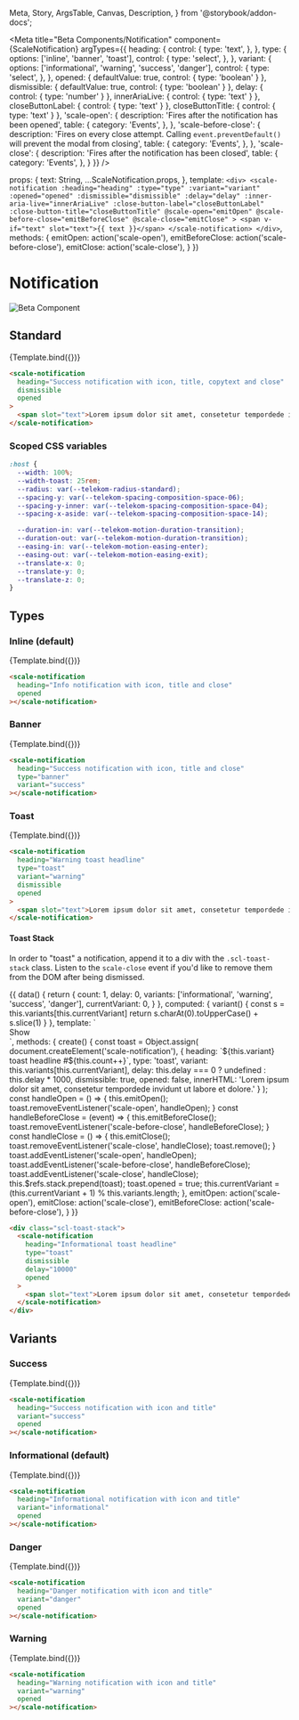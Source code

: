   Meta,
  Story,
  ArgsTable,
  Canvas,
  Description,
} from '@storybook/addon-docs';

<Meta
  title="Beta Components/Notification"
  component={ScaleNotification}
  argTypes={{
    heading: {
      control: {
        type: 'text',
      },
    },
    type: {
      options: ['inline', 'banner', 'toast'],
      control: {
        type: 'select',
      },
    },
    variant: {
      options: ['informational', 'warning', 'success', 'danger'],
      control: {
        type: 'select',
      },
    },
    opened: {
      defaultValue: true,
      control: {
        type: 'boolean'
      }
    },
    dismissible: {
      defaultValue: true,
      control: {
        type: 'boolean'
      }
    },
    delay: {
      control: {
        type: 'number'
      }
    },
    innerAriaLive: {
      control: {
        type: 'text'
      }
    },
    closeButtonLabel: {
      control: {
        type: 'text'
      }
    },
    closeButtonTitle: {
      control: {
        type: 'text'
      }
    },
    'scale-open': {
      description: 'Fires after the notification has been opened',
      table: {
        category: 'Events',
      },
    },
    'scale-before-close': {
      description: 'Fires on every close attempt. Calling `event.preventDefault()` will prevent the modal from closing',
      table: {
        category: 'Events',
      },
    },
    'scale-close': {
      description: 'Fires after the notification has been closed',
      table: {
        category: 'Events',
      },
    }
  }}
/>

  props: {
    text: String,
    ...ScaleNotification.props,
  },
  template: `
    <div>
      <scale-notification
        :heading="heading"
        :type="type"
        :variant="variant"
        :opened="opened"
        :dismissible="dismissible"
        :delay="delay"
        :inner-aria-live="innerAriaLive"
        :close-button-label="closeButtonLabel"
        :close-button-title="closeButtonTitle"
        @scale-open="emitOpen"
        @scale-before-close="emitBeforeClose"
        @scale-close="emitClose"
      >
        <span v-if="text" slot="text">{{ text }}</span>
      </scale-notification>
    </div>
  `,
  methods: {
    emitOpen: action('scale-open'),
    emitBeforeClose: action('scale-before-close'),
    emitClose: action('scale-close'),
  }
})

<div
  style={{
    display: 'inline-flex',
    alignItems: 'center',
    justifyContent: 'space-between',
    width: '100%',
  }}
>
  <h1>Notification</h1>
  <img src="assets/beta.png" alt="Beta Component" />
</div>

## Standard

<Canvas withSource="none">
  <Story
    name="Standard"
    args={{
      heading: 'Info notification with icon, title, copytext and close',
      text: 'Lorem ipsum dolor sit amet, consetetur tempordede invidunt ut labore et dolore.',
    }}
  >
    {Template.bind({})}
  </Story>
</Canvas>

<ArgsTable story="Standard" />

```html
<scale-notification
  heading="Success notification with icon, title, copytext and close"
  dismissible
  opened
>
  <span slot="text">Lorem ipsum dolor sit amet, consetetur tempordede invidunt ut labore et dolore.</span>
</scale-notification>
```

### Scoped CSS variables

```css
:host {
  --width: 100%;
  --width-toast: 25rem;
  --radius: var(--telekom-radius-standard);
  --spacing-y: var(--telekom-spacing-composition-space-06);
  --spacing-y-inner: var(--telekom-spacing-composition-space-04);
  --spacing-x-aside: var(--telekom-spacing-composition-space-14);

  --duration-in: var(--telekom-motion-duration-transition);
  --duration-out: var(--telekom-motion-duration-transition);
  --easing-in: var(--telekom-motion-easing-enter);
  --easing-out: var(--telekom-motion-easing-exit);
  --translate-x: 0;
  --translate-y: 0;
  --translate-z: 0;
}
```

## Types

### Inline (default)

<Canvas withSource="none">
  <Story name="Inline" args={{
    heading: 'Info notification with icon, title and close',
  }}>
    {Template.bind({})}
  </Story>
</Canvas>

```html
<scale-notification
  heading="Info notification with icon, title and close"
  opened
></scale-notification>
```

### Banner

<Canvas withSource="none">
  <Story name="Banner" args={{
    heading: 'Success notification with icon, title and close',
    type: 'banner',
    variant: 'success',
  }}>
    {Template.bind({})}
  </Story>
</Canvas>

```html
<scale-notification
  heading="Success notification with icon, title and close"
  type="banner"
  variant="success"
></scale-notification>
```

### Toast

<Canvas withSource="none">
  <Story name="Toast" args={{
    heading: 'Warning toast headline',
    type: 'toast',
    variant: 'warning',
    text: 'Lorem ipsum dolor sit amet, consetetur tempordede invidunt ut labore et dolore.'
  }}>
    {Template.bind({})}
  </Story>
</Canvas>

```html
<scale-notification
  heading="Warning toast headline"
  type="toast"
  variant="warning"
  dismissible
  opened
>
  <span slot="text">Lorem ipsum dolor sit amet, consetetur tempordede invidunt ut labore et dolore.</span>
</scale-notification>
```

#### Toast Stack

In order to "toast" a notification, append it to a div with the `.scl-toast-stack` class. Listen to the `scale-close` event if you'd like to remove them from the DOM after being dismissed.

<Canvas withSource="none">
  <Story name="Toast Stack">
    {{
      data() {
        return {
          count: 1,
          delay: 0,
          variants: ['informational', 'warning', 'success', 'danger'],
          currentVariant: 0,
        }
      },
      computed: {
        variant() {
          const s = this.variants[this.currentVariant]
          return s.charAt(0).toUpperCase() + s.slice(1)
        }
      },
      template: `
        <div>
          <div ref="stack" class="scl-toast-stack"></div>
          <div style="display: flex; gap: var(--telekom-spacing-unit-x12); align-items: center">
            <scale-button variant="secondary" @click="create">Show</scale-button>
            <scale-slider
              @scale-change="$event => this.delay = $event.target.value"
              label="Delay"
              min="0"
              max="10"
              show-step-marks
              unit="s"
              helper-text="0 means no timeout."
            ></scale-slider>
          </div>
        </div>
      `,
      methods: {
        create() {
          const toast = Object.assign(
            document.createElement('scale-notification'),
            {
              heading: `${this.variant} toast headline #${this.count++}`, 
              type: 'toast',
              variant: this.variants[this.currentVariant],
              delay: this.delay === 0 ? undefined : this.delay * 1000,
              dismissible: true,
              opened: false,
              innerHTML: '<span slot="text">Lorem ipsum dolor sit amet, consetetur tempordede invidunt ut labore et dolore.</span>'
            }
          );
          const handleOpen = () => {
            this.emitOpen();
            toast.removeEventListener('scale-open', handleOpen);
          }
          const handleBeforeClose = (event) => {
            this.emitBeforeClose();
            toast.removeEventListener('scale-before-close', handleBeforeClose);
          }
          const handleClose = () => {
            this.emitClose();
            toast.removeEventListener('scale-close', handleClose);
            toast.remove();
          }
          toast.addEventListener('scale-open', handleOpen);
          toast.addEventListener('scale-before-close', handleBeforeClose);
          toast.addEventListener('scale-close', handleClose);
          this.$refs.stack.prepend(toast);
          toast.opened = true;
          this.currentVariant = (this.currentVariant + 1) % this.variants.length;
        },
        emitOpen: action('scale-open'),
        emitClose: action('scale-close'),
        emitBeforeClose: action('scale-before-close'),
      }
    }}
  </Story>
</Canvas>

```html
<div class="scl-toast-stack">
  <scale-notification
    heading="Informational toast headline"
    type="toast"
    dismissible
    delay="10000"
    opened
  >
    <span slot="text">Lorem ipsum dolor sit amet, consetetur tempordede invidunt ut labore et dolore.</span>
  </scale-notification>
</div>
```

## Variants

### Success

<Canvas withSource="none">
  <Story name="Success" args={{
    heading: 'Success notification with icon and title',
    variant: 'success',
    dismissible: false,
  }}>
    {Template.bind({})}
  </Story>
</Canvas>

```html
<scale-notification
  heading="Success notification with icon and title"
  variant="success"
  opened
></scale-notification>
```

### Informational (default)

<Canvas withSource="none">
  <Story name="Informational" args={{
    heading: 'Informational notification with icon and title',
    variant: 'informational',
    dismissible: false,
  }}>
    {Template.bind({})}
  </Story>
</Canvas>

```html
<scale-notification
  heading="Informational notification with icon and title"
  variant="informational"
  opened
></scale-notification>
```

### Danger

<Canvas withSource="none">
  <Story name="Danger" args={{
    heading: 'Danger notification with icon and title',
    variant: 'danger',
    dismissible: false,
  }}>
    {Template.bind({})}
  </Story>
</Canvas>

```html
<scale-notification
  heading="Danger notification with icon and title"
  variant="danger"
  opened
></scale-notification>
```

### Warning

<Canvas withSource="none">
  <Story name="Warning" args={{
    heading: 'Warning notification with icon and title',
    variant: 'warning',
    dismissible: false,
  }}>
    {Template.bind({})}
  </Story>
</Canvas>

```html
<scale-notification
  heading="Warning notification with icon and title"
  variant="warning"
  opened
></scale-notification>
```
